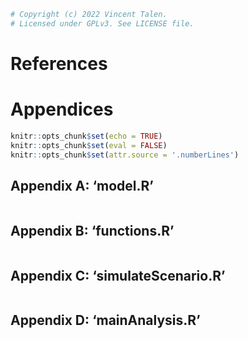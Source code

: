 ```r
# Copyright (c) 2022 Vincent Talen.
# Licensed under GPLv3. See LICENSE file.
```

\newpage
<!-- (References) -->
# References
<div id="refs"></div>


\newpage
<!-- (Appendices) -->
# Appendices
```r
knitr::opts_chunk$set(echo = TRUE)
knitr::opts_chunk$set(eval = FALSE)
knitr::opts_chunk$set(attr.source = '.numberLines')
```

## Appendix A: 'model.R' {-}
```r
```

## Appendix B: 'functions.R' {-}
```r
```

## Appendix C: 'simulateScenario.R' {-}
```r
```

## Appendix D: 'mainAnalysis.R' {-}
```r
```
